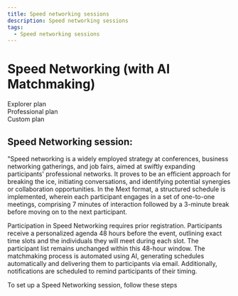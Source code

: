 ```yaml
---
title: Speed networking sessions
description: Speed networking sessions
tags:
  - Speed networking sessions
---
```


# Speed Networking (with AI Matchmaking)

<div class="flex-row">
  <div class="plan">Explorer plan</div>
  <div class="plan">Professional plan</div>
  <div class="plan">Custom plan</div>
</div>

## Speed Networking session:

"Speed networking is a widely employed strategy
at conferences, business networking gatherings, and job fairs, aimed at swiftly
expanding participants' professional networks. It proves to be an efficient
approach for breaking the ice, initiating conversations, and identifying
potential synergies or collaboration opportunities. In the Mext format, a
structured schedule is implemented, wherein each participant engages in a set
of one-to-one meetings, comprising 7 minutes of interaction followed by a
3-minute break before moving on to the next participant.

Participation in Speed Networking requires prior
registration. Participants receive a personalized agenda 48 hours before the
event, outlining exact time slots and the individuals they will meet during
each slot. The participant list remains unchanged within this 48-hour window.
The matchmaking process is automated using AI, generating schedules
automatically and delivering them to participants via email. Additionally,
notifications are scheduled to remind participants of their timing.

To set up a Speed Networking session, follow these
steps
